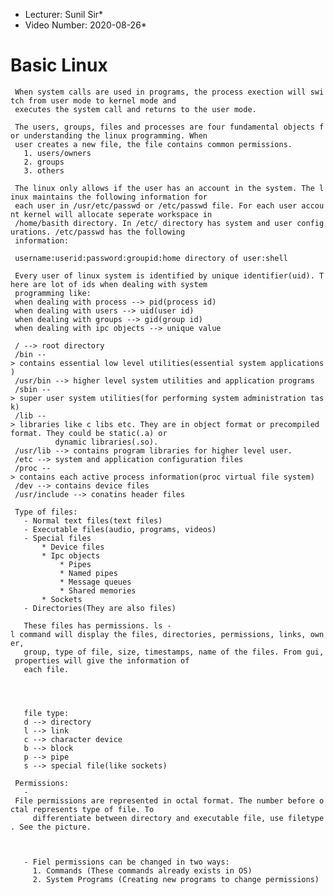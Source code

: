 *Lecturer: Sunil Sir*
*Video Number: 2020-08-26*

= Basic Linux =

  When system calls are used in programs, the process exection will switch from user mode to kernel mode and 
  executes the system call and returns to the user mode. 
  
  The users, groups, files and processes are four fundamental objects for understanding the linux programming. When 
  user creates a new file, the file contains common permissions.
  	1. users/owners
	2. groups
	3. others
  
  The linux only allows if the user has an account in the system. The linux maintains the following information for 
  each user in /usr/etc/passwd or /etc/passwd file. For each user account kernel will allocate seperate workspace in
  /home/basith directory. In /etc/ directory has system and user configurations. /etc/passwd has the following 
  information:
  
  username:userid:password:groupid:home directory of user:shell
  
  Every user of linux system is identified by unique identifier(uid). There are lot of ids when dealing with system 
  programming like:
  when dealing with process --> pid(process id)
  when dealing with users --> uid(user id)
  when dealing with groups --> gid(group id)
  when dealing with ipc objects --> unique value 
  
  / --> root directory
  /bin --> contains essential low level utilities(essential system applications)
  /usr/bin --> higher level system utilities and application programs
  /sbin --> super user system utilities(for performing system administration task)
  /lib --> libraries like c libs etc. They are in object format or precompiled format. They could be static(.a) or 
  		   dynamic libraries(.so).
  /usr/lib --> contains program libraries for higher level user.
  /etc --> system and application configuration files
  /proc --> contains each active process information(proc virtual file system)
  /dev --> contains device files
  /usr/include --> conatins header files 
  
  Type of files:
  	- Normal text files(text files)
	- Executable files(audio, programs, videos)
	- Special files
		* Device files 
		* Ipc objects
			* Pipes
			* Named pipes 
			* Message queues
			* Shared memories
		* Sockets
	- Directories(They are also files)
  
  	These files has permissions. ls -l command will display the files, directories, permissions, links, owner, 
	group, type of file, size, timestamps, name of the files. From gui, properties will give the information of 
	each file. 
	
	{{file:/home/basith/Pictures/ls_command.png|Files, their types, permissions etc}}
	{{file:/home/basith/Pictures/files_permissions_type.png|Files, their types, permissions etc}}
	
	file type:
	d --> directory
	l --> link
	c --> character device
	b --> block 
	p --> pipe
	s --> special file(like sockets) 
	
  Permissions:
    - File permissions are represented in octal format. The number before octal represents type of file. To 
	  differentiate between directory and executable file, use filetype. See the picture.
	  {{file:/home/basith/Pictures/files_permissions_type2.png|Files, their types, permissions etc}}
	  {{file:/home/basith/Pictures/files_permissions_type3.png|Files, their types, permissions etc}} 
		
	- Fiel permissions can be changed in two ways: 
	  1. Commands (These commands already exists in OS)
	  2. System Programs (Creating new programs to change permissions)
	
